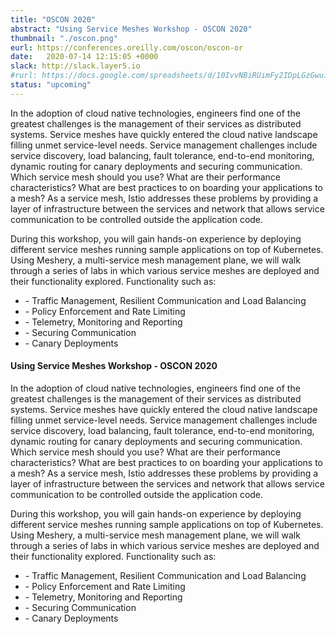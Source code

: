 ```yaml
---
title: "OSCON 2020"
abstract: "Using Service Meshes Workshop - OSCON 2020"
thumbnail: "./oscon.png"
eurl: https://conferences.oreilly.com/oscon/oscon-or
date:   2020-07-14 12:15:05 +0000
slack: http://slack.layer5.io
#rurl: https://docs.google.com/spreadsheets/d/10IvvNBiRUimFy2IDpLGzGwuiiVl3vFstN7Bx8fJDB0c/edit?usp=sharing
status: "upcoming"
---  
```


In the adoption of cloud native technologies, engineers find one of the greatest challenges is the management of their services as distributed systems. Service meshes have quickly entered the cloud native landscape filling unmet service-level needs. Service management challenges include service discovery, load balancing, fault tolerance, end-to-end monitoring, dynamic routing for canary deployments and securing communication. Which service mesh should you use? What are their performance characteristics? What are best practices to on boarding your applications to a mesh? As a service mesh, Istio addresses these problems by providing a layer of infrastructure between the services and network that allows service communication to be controlled outside the application code.

During this workshop, you will gain hands-on experience by deploying different service meshes running sample applications on top of Kubernetes. Using Meshery, a multi-service mesh management plane, we will walk through a series of labs in which various service meshes are deployed and their functionality explored. Functionality such as:
<ul>
<li>- Traffic Management, Resilient Communication and Load Balancing
<li>-  Policy Enforcement and Rate Limiting
<li>-  Telemetry, Monitoring and Reporting
<li>-  Securing Communication
<li>-  Canary Deployments
</ul>

<h4>Using Service Meshes Workshop - OSCON 2020</strong></h4>
In the adoption of cloud native technologies, engineers find one of the greatest challenges is the management of their services as distributed systems. Service meshes have quickly entered the cloud native landscape filling unmet service-level needs. Service management challenges include service discovery, load balancing, fault tolerance, end-to-end monitoring, dynamic routing for canary deployments and securing communication. Which service mesh should you use? What are their performance characteristics? What are best practices to on boarding your applications to a mesh? As a service mesh, Istio addresses these problems by providing a layer of infrastructure between the services and network that allows service communication to be controlled outside the application code.

During this workshop, you will gain hands-on experience by deploying different service meshes running sample applications on top of Kubernetes. Using Meshery, a multi-service mesh management plane, we will walk through a series of labs in which various service meshes are deployed and their functionality explored. Functionality such as:
<ul>
<li>- Traffic Management, Resilient Communication and Load Balancing
<li>-  Policy Enforcement and Rate Limiting
<li>-  Telemetry, Monitoring and Reporting
<li>-  Securing Communication
<li>-  Canary Deployments
</ul>